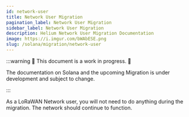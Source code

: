 ```yaml
---
id: network-user
title: Network User Migration
pagination_label: Network User Migration
sidebar_label: Network User Migration
description: Helium Network User Migration Documentation
image: https://i.imgur.com/bWAbESE.png
slug: /solana/migration/network-user
---
```



:::warning 🚧 This document is a work in progress. 🚧

The documentation on Solana and the upcoming Migration is under development and subject to change.

:::

As a LoRaWAN Network user, you will not need to do anything during the migration. The network should
continue to function.

<!-- TODO: Joey, maybe talk about Chirpstack and such? -->

